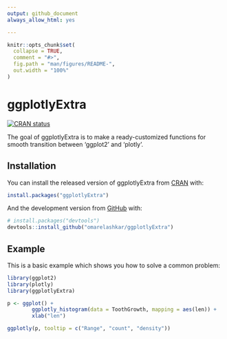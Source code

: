 ```yaml
---
output: github_document
always_allow_html: yes

---
```


<!-- README.md is generated from README.Rmd. Please edit that file -->

```r
knitr::opts_chunk$set(
  collapse = TRUE,
  comment = "#>",
  fig.path = "man/figures/README-",
  out.width = "100%"
)
```
# ggplotlyExtra

<!-- badges: start -->

[![CRAN status](https://www.r-pkg.org/badges/version/ggplotlyExtra)](https://CRAN.R-project.org/package=ggplotlyExtra)
<!-- badges: end -->

The goal of ggplotlyExtra is to make a ready-customized functions for smooth transition between ‘ggplot2’ and ‘plotly’.


## Installation

You can install the released version of ggplotlyExtra from [CRAN](https://cran.r-project.org/web/packages/ggplotlyExtra/index.html) with:

``` r
install.packages("ggplotlyExtra")
```

And the development version from [GitHub](https://github.com/) with:

``` r
# install.packages("devtools")
devtools::install_github("omarelashkar/ggplotlyExtra")
```
## Example

This is a basic example which shows you how to solve a common problem:

```r
library(ggplot2)
library(plotly)
library(ggplotlyExtra)

p <- ggplot() + 
        ggplotly_histogram(data = ToothGrowth, mapping = aes(len)) +
        xlab("len")

ggplotly(p, tooltip = c("Range", "count", "density"))
```








